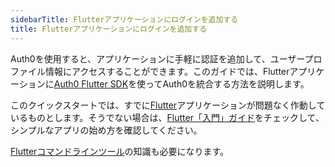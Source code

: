 ```yaml
---
sidebarTitle: Flutterアプリケーションにログインを追加する
title: Flutterアプリケーションにログインを追加する
---
```


Auth0を使用すると、アプリケーションに手軽に認証を追加して、ユーザープロファイル情報にアクセスすることができます。このガイドでは、Flutterアプリケーションに[Auth0 Flutter SDK](https://github.com/auth0/auth0-flutter)を使ってAuth0を統合する方法を説明します。



このクイックスタートでは、すでに[Flutter](https://flutter.dev/)アプリケーションが問題なく作動しているものとします。そうでない場合は、[Flutter「入門」ガイド](https://docs.flutter.dev/get-started/install)をチェックして、シンプルなアプリの始め方を確認してください。

[Flutterコマンドラインツール](https://docs.flutter.dev/reference/flutter-cli)の知識も必要になります。